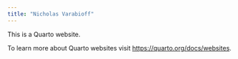 ```yaml
---
title: "Nicholas Varabioff"
---
```


This is a Quarto website.

To learn more about Quarto websites visit <https://quarto.org/docs/websites>.

